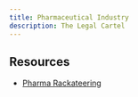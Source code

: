 ```yaml
---
title: Pharmaceutical Industry
description: The Legal Cartel
---
```


## Resources

- [Pharma Rackateering](https://twitter.com/SpartaJustice/status/1627570174353195008?s=20)